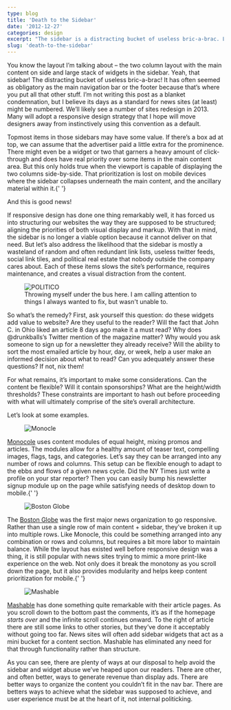 ```yaml
---
type: blog
title: 'Death to the Sidebar'
date: '2012-12-27'
categories: design
excerpt: "The sidebar is a distracting bucket of useless bric-a-brac. Let's explore ways to not use it."
slug: 'death-to-the-sidebar'
---
```


<p>
  You know the layout I’m talking about – the two column layout with the main
  content on side and large stack of widgets in the sidebar. Yeah, that sidebar!
  The distracting bucket of useless bric-a-brac! It has often seemed as
  obligatory as the main navigation bar or the footer because that’s where you
  put all that other stuff. I’m not writing this post as a blanket condemnation,
  but I believe its days as a standard for news sites (at least) might be
  numbered. We’ll likely see a number of sites redesign in 2013. Many will adopt
  a responsive design strategy that I hope will move designers away from
  instinctively using this convention as a default.
</p>

<p>
  Topmost items in those sidebars may have some value. If there’s a box ad at
  top, we can assume that the advertiser paid a little extra for the prominence.
  There might even be a widget or two that garners a heavy amount of
  click-through and does have real priority over some items in the main content
  area. But this only holds true when the viewport is capable of displaying the
  two columns side-by-side. That prioritization is lost on mobile devices where
  the sidebar collapses underneath the main content, and the ancillary material
  within it.{' '}
</p>

<p>And this is good news!</p>

<p>
  If responsive design has done one thing remarkably well, it has forced us into
  structuring our websites the way they are supposed to be structured; aligning
  the priorities of both visual display and markup. With that in mind, the
  sidebar is no longer a viable option because it cannot deliver on that need.
  But let’s also address the likelihood that the sidebar is mostly a wasteland
  of random and often redundant link lists, useless twitter feeds, social link
  tiles, and political real estate that nobody outside the company cares about.
  Each of these items slows the site’s performance, requires maintenance, and
  creates a visual distraction from the content.
</p>

<figure>
  <img src="https://images.jaredcunha.com/politico.jpg" alt="POLITICO" />
  <figcaption>
    Throwing myself under the bus here. I am calling attention to things I
    always wanted to fix, but wasn't unable to.
  </figcaption>
</figure>

<p>
  So what’s the remedy? First, ask yourself this question: do these widgets add
  value to website? Are they useful to the reader? Will the fact that John C. in
  Ohio liked an article 8 days ago make it a must read? Why does @drunkballs’s
  Twitter mention of the magazine matter? Why would you ask someone to sign up
  for a newsletter they already receive? Will the ability to sort the most
  emailed article by hour, day, or week, help a user make an informed decision
  about what to read? Can you adequately answer these questions? If not, nix
  them!
</p>

<p>
  For what remains, it’s important to make some considerations. Can the content
  be flexible? Will it contain sponsorships? What are the height/width
  thresholds? These constraints are important to hash out before proceeding with
  what will ultimately comprise of the site’s overall architecture.
</p>

<p>Let’s look at some examples.</p>

<figure>
  <img
    src="https://images.jaredcunha.com/Screen-Shot-2012-12-27-at-4.22.44-PM.png"
    alt="Monocle"
  />
</figure>

<p>
  <a href="http://monocle.com/">Monocole</a> uses content modules of equal
  height, mixing promos and articles. The modules allow for a healthy amount of
  teaser text, compelling images, flags, tags, and categories. Let’s say they
  can be arranged into any number of rows and columns. This setup can be
  flexible enough to adapt to the ebbs and flows of a given news cycle. Did the
  NY Times just write a profile on your star reporter? Then you can easily bump
  his newsletter signup module up on the page while satisfying needs of desktop
  down to mobile.{' '}
</p>

<figure>
  <img
    src="https://images.jaredcunha.com/Screen-Shot-2012-12-27-at-4.23.19-PM.png"
    alt="Boston Globe"
  />
</figure>

<p>
  The <a href="http://bostonglobe.com">Boston Globe</a> was the first major news
  organization to go responsive. Rather than use a single row of main content +
  sidebar, they’ve broken it up into multiple rows. Like Monocle, this could be
  something arranged into any combination or rows and columns, but requires a
  bit more labor to maintain balance. While the layout has existed well before
  responsive design was a thing, it is still popular with news sites trying to
  mimic a more print-like experience on the web. Not only does it break the
  monotony as you scroll down the page, but it also provides modularity and
  helps keep content prioritization for mobile.{' '}
</p>

<figure>
  <img src="https://images.jaredcunha.com/mashable.png" alt="Mashable" />
</figure>

<p>
  <a href="http://mashable.com">Mashable</a> has done something quite remarkable
  with their article pages. As you scroll down to the bottom past the comments,
  it’s as if the homepage <em>starts over</em> and the infinite scroll continues
  onward. To the right of article there are still some links to other stories,
  but they’ve done it acceptably without going too far. News sites will often
  add sidebar widgets that act as a mini bucket for a content section. Mashable
  has eliminated any need for that through functionality rather than structure.
</p>

<p>
  As you can see, there are plenty of ways at our disposal to help avoid the
  sidebar and widget abuse we’ve heaped upon our readers. There are other, and
  often better, ways to generate revenue than display ads. There are better ways
  to organize the content you couldn’t fit in the nav bar. There are betters
  ways to achieve what the sidebar was supposed to achieve, and user experience
  must be at the heart of it, not internal politicking.
</p>
